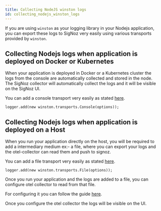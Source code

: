 ```yaml
---
title: Collecting NodeJS winston logs
id: collecting_nodejs_winston_logs
---
```



If you are using `winston` as your logging library in your Nodejs application, you can export these logs to SigNoz very easily using various transports provided by `winston`.



## Collecting Nodejs logs when application is deployed on Docker or Kubernetes

When your application is deployed in Docker or a Kubernetes cluster the logs from the console are automatically collected and stored in the node. The SigNoz collector will automatically collect the logs and it will be visible on the SigNoz UI.

You can add a console transport very easily as stated <a href="https://github.com/winstonjs/winston/blob/master/docs/transports.md#console-transport" rel="noopener noreferrer nofollow" target="_blank">here</a>.

```
logger.add(new winston.transports.Console(options));
```

## Collecting Nodejs logs when application is deployed on a Host

When you run your application directly on the host, you will be required to add a intermediary medium ex:- a file, where you can export your logs and the otel-collector can read them and push to signoz.

You can add a file transport very easily as stated <a href="https://github.com/winstonjs/winston/blob/master/docs/transports.md#file-transport" rel="noopener noreferrer nofollow" target="_blank">here</a>.

```
logger.add(new winston.transports.File(options));
```
  
Once you run your application and the logs are added to a file, you can configure otel collector to read from that file.

For configuring it you can follow the guide [here](./collecting_application_logs_file.md#collecting-application-logs-from-log-file).

Once you configure the otel collector the logs will be visible on the UI.
